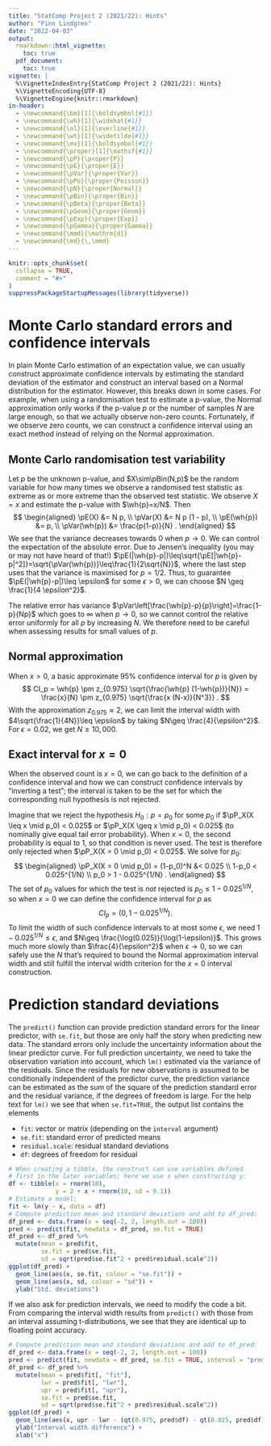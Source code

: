 ```yaml
---
title: "StatComp Project 2 (2021/22): Hints"
author: "Finn Lindgren"
date: "2022-04-03"
output:
  rmarkdown::html_vignette:
    toc: true
  pdf_document:
    toc: true
vignette: |
  %\VignetteIndexEntry{StatComp Project 2 (2021/22): Hints}
  %\VignetteEncoding{UTF-8}
  %\VignetteEngine{knitr::rmarkdown}
in-header:
  - \newcommand{\bm}[1]{\boldsymbol{#1}}
  - \newcommand{\wh}[1]{\widehat{#1}}
  - \newcommand{\ol}[1]{\overline{#1}}
  - \newcommand{\wt}[1]{\widetilde{#1}}
  - \newcommand{\mv}[1]{\boldsymbol{#1}}
  - \newcommand{\proper}[1]{\mathsf{#1}}
  - \newcommand{\pP}{\proper{P}}
  - \newcommand{\pE}{\proper{E}}
  - \newcommand{\pVar}{\proper{Var}}
  - \newcommand{\pPo}{\proper{Poisson}}
  - \newcommand{\pN}{\proper{Normal}}
  - \newcommand{\pBin}{\proper{Bin}}
  - \newcommand{\pBeta}{\proper{Beta}}
  - \newcommand{\pGeom}{\proper{Geom}}
  - \newcommand{\pExp}{\proper{Exp}}
  - \newcommand{\pGamma}{\proper{Gamma}}
  - \newcommand{\mmd}{\mathrm{d}}
  - \newcommand{\md}{\,\mmd}
---
```


```r
knitr::opts_chunk$set(
  collapse = TRUE,
  comment = "#>"
)
suppressPackageStartupMessages(library(tidyverse))
```

# Monte Carlo standard errors and confidence intervals

In plain Monte Carlo estimation of an expectation value, we can usually construct
approximate confidence intervals by estimating the standard deviation of the estimator
and construct an interval based on a Normal distribution for the estimator.
However, this breaks down in some cases. For example, when using a randomisation
test to estimate a p-value, the Normal approximation only works if the p-value
$p$ or the number of samples $N$ are large enough, so that we actually observe
non-zero counts.  Fortunately, if we observe zero counts, we can construct a
confidence interval using an exact method instead of relying on the Normal approximation.

## Monte Carlo randomisation test variability

Let $p$ be the unknown p-value, and $X\sim\pBin(N,p)$ be the random variable for
how many times we observe a randomised test statistic as extreme as or more
extreme than the observed test statistic.  We observe $X=x$ and estimate the p-value with
$\wh{p}=x/N$. Then
$$
\begin{aligned}
\pE(X) &= N p, \\
\pVar(X) &= N p (1 - p), \\
\pE(\wh{p}) &= p, \\
\pVar(\wh{p}) &= \frac{p(1-p)}{N} .
\end{aligned}
$$
We see that the variance decreases towards $0$ when $p\rightarrow 0$.  We can control the
expectation of the absolute error. Due to Jensen's inequality (you may or may not have heard of that!) $\pE(|\wh{p}-p|)\leq\sqrt{\pE[|\wh{p}-p|^2]}=\sqrt{\pVar(\wh{p})}\leq\frac{1}{2\sqrt{N}}$, where the last step
uses that the variance is maximised for $p=1/2$. Thus, to guarantee $\pE(|\wh{p}-p|)\leq \epsilon$ for some $\epsilon>0$, we can choose $N \geq \frac{1}{4 \epsilon^2}$.

The relative error has variance $\pVar\left[\frac{\wh{p}-p}{p}\right]=\frac{1-p}{Np}$ which
goes to $\infty$ when $p\rightarrow 0$, so we cannot control the relative error
uniformly for all $p$ by increasing $N$.  We therefore need to be careful when
assessing results for small values of $p$.

## Normal approximation

When $x>0$, a basic approximate 95% confidence interval for $p$ is given by
$$
CI_p = \wh{p} \pm z_{0.975} \sqrt{\frac{\wh{p} (1-\wh{p})}{N}}
= \frac{x}{N} \pm z_{0.975} \sqrt{\frac{x (N-x)}{N^3}} .
$$
With the approximation $z_{0.975}\approx 2$, we can limit the interval
width with $4\sqrt{\frac{1}{4N}}\leq \epsilon$ by taking $N\geq \frac{4}{\epsilon^2}$.
For $\epsilon=0.02$, we get $N\geq 10,000$.

## Exact interval for $x=0$

When the observed count is $x=0$, we can go back to the definition of a confidence interval
and how we can construct confidence intervals by "inverting a test"; the interval
is taken to be the set for which the corresponding null hypothesis is not rejected.

Imagine that we reject the hypothesis $H_0:p=p_0$ for some $p_0$ if
$\pP_X(X \leq x \mid p_0) < 0.025$ or $\pP_X(X \geq x \mid p_0) < 0.025$ (to
nominally give equal tail error probability).
When $x=0$, the second probability is equal to $1$, so
that condition is never used.  The test is therefore only rejected when
$\pP_X(X = 0 \mid p_0) < 0.025$.  We solve for $p_0$:
$$
\begin{aligned}
\pP_X(X = 0 \mid p_0) = (1-p_0)^N &< 0.025 \\
1-p_0 < 0.025^{1/N} \\
p_0 > 1 - 0.025^{1/N} .
\end{aligned}
$$
The set of $p_0$ values for which the test is _not_ rejected is
$p_0 \leq 1-0.025^{1/N}$, so when $x=0$ we can define the confidence interval
for $p$ as
$$
CI_p = (0, 1-0.025^{1/N}) .
$$
To limit the width of such confidence intervals to at most some $\epsilon$, we
need $1-0.025^{1/N}\leq \epsilon$, and $N\geq \frac{\log(0.025)}{\log(1-\epsilon)}$.
This grows much more slowly than $\frac{4}{\epsilon^2}$ when $\epsilon\rightarrow 0$,
so we can safely use the
$N$ that's required to bound the Normal approximation interval width and still
fulfill the interval width criterion for the $x=0$ interval construction.



# Prediction standard deviations

The `predict()` function can provide prediction standard errors for the linear predictor,
with `se.fit`, but those are only half the story when predicting new data.
The standard errors only include the uncertainty information about the linear
predictor curve. For full prediction uncertainty,
we need to take the observation variation into account, which `lm()` estimated
via the variance of the residuals. Since the residuals for new observations is assumed to be conditionally independent of the predictor curve, the prediction variance
can be estimated as the
sum of the square of the prediction standard error and the residual variance,
if the degrees of freedom is large.
For the help text for `lm()` we see that when `se.fit=TRUE`, the output list
contains the elements

* `fit`: vector or matrix (depending on the `interval` argument)
* `se.fit`: standard error of predicted means
* `residual.scale`: residual standard deviations
* `df`: degrees of freedom for residual


```r
# When creating a tibble, the construct can use variables defined
# first in the later variables; here we use x when constructing y:
df <- tibble(x = rnorm(10),
             y = 2 + x + rnorm(10, sd = 0.1))
# Estimate a model:
fit <- lm(y ~ x, data = df)
# Compute prediction mean and standard deviations and add to df_pred:
df_pred <- data.frame(x = seq(-2, 2, length.out = 100))
pred <- predict(fit, newdata = df_pred, se.fit = TRUE)
df_pred <- df_pred %>%
  mutate(mean = pred$fit,
         se.fit = pred$se.fit,
         sd = sqrt(pred$se.fit^2 + pred$residual.scale^2))
ggplot(df_pred) +
  geom_line(aes(x, se.fit, colour = "se.fit")) +
  geom_line(aes(x, sd, colour = "sd")) +
  ylab("Std. deviations")
```

If we also ask for prediction intervals, we need to modify the code a bit.
From comparing the interval width results from `predict()` with those from an interval
assuming t-distributions, we see that they are identical up to floating point accuracy.

```r
# Compute prediction mean and standard deviations and add to df_pred:
df_pred <- data.frame(x = seq(-2, 2, length.out = 100))
pred <- predict(fit, newdata = df_pred, se.fit = TRUE, interval = "prediction")
df_pred <- df_pred %>%
  mutate(mean = pred$fit[, "fit"],
         lwr = pred$fit[, "lwr"],
         upr = pred$fit[, "upr"],
         se.fit = pred$se.fit,
         sd = sqrt(pred$se.fit^2 + pred$residual.scale^2))
ggplot(df_pred) +
  geom_line(aes(x, upr - lwr - (qt(0.975, pred$df) - qt(0.025, pred$df)) * sd)) +
  ylab("Interval width difference") +
  xlab("x")
```

